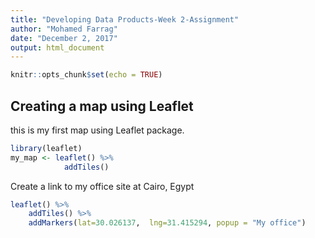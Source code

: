 ```yaml
---
title: "Developing Data Products-Week 2-Assignment"
author: "Mohamed Farrag"
date: "December 2, 2017"
output: html_document
---
```


```r
knitr::opts_chunk$set(echo = TRUE)
```
## Creating a map using Leaflet
this is my first map using Leaflet package.
```r
library(leaflet)
my_map <- leaflet() %>%
            addTiles()

```

Create a link to my office site at Cairo, Egypt
```r
leaflet() %>%
    addTiles() %>%
    addMarkers(lat=30.026137,  lng=31.415294, popup = "My office")
```
